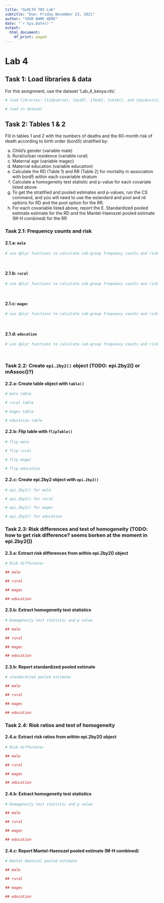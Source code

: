 ```yaml
---
title: "GLHLTH 705 Lab"
subtitle: "Due: Friday November 23, 2021"
author: "YOUR NAME HERE"
date: "`r Sys.Date()`"
output: 
  html_document:
    df_print: paged
---
```


# Lab 4 {.tabset}

## Task 1: Load libraries & data

For this assignment, use the dataset 'Lab_4_kenya.rds'.

```r
# load libraries: {tidyverse}, {epiR}, {fmsb}, {skimr}, and {epiAssist}

```


```r
# load in dataset 

```

## Task 2: Tables 1 & 2 {.tabset .tabset-pills}

Fill in tables 1 and 2 with the numbers of deaths and the 60-month risk of death according to birth order (bord5) stratified by:

a)	Child’s gender (variable male)
b)	Rural/urban residence (variable rural)
c)	Maternal age (variable magec)
d)	Maternal education (variable education)
e)	Calculate the RD (Table 1) and RR (Table 2) for mortality in association with bord5 within each covariable stratum
f)	Calculate a homogeneity test statistic and p-value for each covariate listed above
g)	To get the stratified and pooled estimates and p-values, run the CS command, and you will need to use the estandard and pool and rd options for RD and the pool option for the RR.
h)	For each covariable listed above, report the E. Standardized pooled estimate estimate for the RD and the Mantel-Haenszel pooled estimate (M-H combined) for the RR


### Task 2.1: Frequency counts and risk

#### 2.1.a: `male`

```r
# use dplyr functions to calculate sub-group frequency counts and risk of death by sex (male) and birth order (bord5)

  
```

#### 2.1.b: `rural`

```r
# use dplyr functions to calculate sub-group frequency counts and risk of death by residence (rural) and birth order (bord5)

  
```

#### 2.1.c: `magec`

```r
# use dplyr functions to calculate sub-group frequency counts and risk of death by mother's age (magec) and birth order (bord5)

  
```

#### 2.1.d: `education`

```r
# use dplyr functions to calculate sub-group frequency counts and risk of death by mother's level of education (education) and birth order (bord5)

  
```

### Task 2.2: Create `epi.2by2()` object (TODO: epi.2by2() or mAssoc()?)

#### 2.2.a: Create table object with `table()`

```r
# male table

# rural table

# magec table

# education table
```


#### 2.2.b: Flip table with `flipTable()`

```r
# flip male

# flip rural

# flip magec

# flip education

```


#### 2.2.c: Create epi.2by2 object with `epi.2by2()`

```r
# epi.2by2() for male

# epi.2by2() for rural

# epi.2by2() for magec

# epi.2by2() for education

```

### Task 2.3: Risk differences and test of homogeneity (TODO: how to get risk difference? seems borken at the moment in epi.2by2())

#### 2.3.a: Extract risk differences from within epi.2by2() object

```r
# Risk difference:

## male

## rural

## magec

## education

```

#### 2.3.b: Extract homogeneity test statistics

```r
# Homogeneity test statistic and p value

## male

## rural

## magec

## education
```

#### 2.3.b: Report standardized pooled estimate

```r
# standardized pooled estimate

## male

## rural

## magec

## education
```


### Task 2.4: Risk ratios and test of homogeneity

#### 2.4.a: Extract risk ratios from within epi.2by2() object

```r
# Risk difference:

## male

## rural

## magec

## education

```

#### 2.4.b: Extract homogeneity test statistics

```r
# Homogeneity test statistic and p value

## male

## rural

## magec

## education
```

#### 2.4.c: Report Mantel-Haenszel pooled estimate (M-H combined)

```r
# Mantel-Haenszel pooled estimate

## male

## rural

## magec

## education
```






